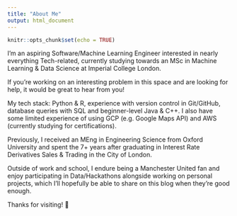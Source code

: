 ```yaml
---
title: "About Me"
output: html_document
---
```


```r
knitr::opts_chunk$set(echo = TRUE)
```

I'm an aspiring Software/Machine Learning Engineer interested in nearly everything Tech-related, currently studying towards an MSc in Machine Learning & Data Science at Imperial College London.

If you're working on an interesting problem in this space and are looking for help, it would be great to hear from you!

My tech stack: Python & R, experience with version control in Git/GitHub, database queries with SQL and beginner-level Java & C++. I also have some limited experience of using GCP (e.g. Google Maps API) and AWS (currently studying for certifications).

Previously, I received an MEng in Engineering Science from Oxford University and spent the 7+ years after graduating in Interest Rate Derivatives Sales & Trading in the City of London.

Outside of work and school, I endure being a Manchester United fan and enjoy participating in Data/Hackathons alongside working on personal projects, which I'll hopefully be able to share on this blog when they're good enough.

Thanks for visiting! 🙌